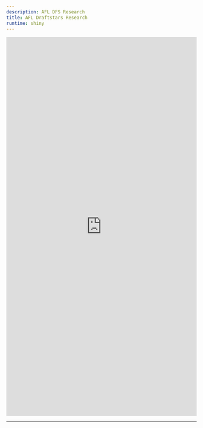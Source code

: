 ```yaml
---
description: AFL DFS Research
title: AFL Draftstars Research
runtime: shiny
---
```


<iframe src="https://dfsaustralia-apps.com/shiny/premium/afl-dfs-research-tool/" width="100%" height = "1000" scrolling="yes" frameborder="no"></iframe>

---

